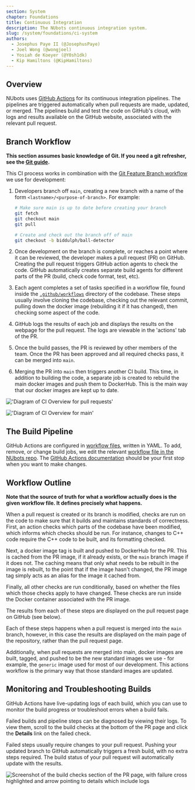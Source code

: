 ```yaml
---
section: System
chapter: Foundations
title: Continuous Integration
description: The NUbots continuous integration system.
slug: /system/foundations/ci-system
authors:
  - Josephus Paye II (@JosephusPaye)
  - Joel Wong (@wongjoel)
  - Yosiah de Koeyer (@Y0sh1dk)
  - Kip Hamiltons (@KipHamiltons)
---
```


## Overview

NUbots uses [GitHub Actions](https://github.com/features/actions) for its continuous integration pipelines. The pipelines are triggered automatically when pull requests are made, updated, or merged. The pipelines build and test the code on GitHub's cloud, with logs and results available on the GitHub website, associated with the relevant pull request.

## Branch Workflow

**This section assumes basic knowledge of Git. If you need a git refresher, see the [Git guide](/guides/general/git).**

This CI process works in combination with the [Git Feature Branch workflow](https://www.atlassian.com/git/tutorials/comparing-workflows/feature-branch-workflow) we use for development:

1. Developers branch off `main`, creating a new branch with a name of the form `<lastname>/<purpose-of-branch>`. For example:

   ```bash
   # Make sure main is up to date before creating your branch
   git fetch
   git checkout main
   git pull

   # Create and check out the branch off of main
   git checkout -b biddulph/ball-detector
   ```

2. Once development on the branch is complete, or reaches a point where it can be reviewed, the developer makes a pull request (PR) on GitHub. Creating the pull request triggers GitHub action agents to check the code. GitHub automatically creates separate build agents for different parts of the PR (build, check code format, test, etc).
3. Each agent completes a set of tasks specified in a workflow file, found inside the [`.github/workflows`](https://github.com/NUbots/NUbots/tree/885195b33d5235a9d296bba618a52a881e84ae77/.github/workflows) directory of the codebase. These steps usually involve cloning the codebase, checking out the relevant commit, pulling down the docker image (rebuilding it if it has changed), then checking some aspect of the code.
4. GitHub logs the results of each job and displays the results on the webpage for the pull request. The logs are viewable in the 'actions' tab of the PR.
5. Once the build passes, the PR is reviewed by other members of the team. Once the PR has been approved and all required checks pass, it can be merged into `main`.
6. Merging the PR into `main` then triggers another CI build. This time, in addition to building the code, a separate job is created to rebuild the main docker images and push them to DockerHub. This is the main way that our docker images are kept up to date.

<TabbedImages>

!['Diagram of CI Overview for pull requests'](./images/ci-overview-pr.svg 'CI Overview PR')

!['Diagram of CI Overview for main'](./images/ci-overview-main.svg 'CI Overview Main')

</TabbedImages>

## The Build Pipeline

GitHub Actions are configured in [workflow files](https://docs.github.com/en/actions/using-workflows/workflow-syntax-for-github-actions), written in YAML. To add, remove, or change build jobs, we edit the relevant [workflow file in the NUbots repo](https://github.com/NUbots/NUbots/tree/7cc0677eda6629c2b445a35473748c163685aaad/.github/workflows). The [GitHub Actions documentation](https://docs.github.com/en/actions) should be your first stop when you want to make changes.

## Workflow Outline

**Note that the source of truth for what a workflow actually does is the given workflow file. It defines precisely what happens.**

When a pull request is created or its branch is modified, checks are run on the code to make sure that it builds and maintains standards of correctness. First, an action checks which parts of the codebase have been modified, which informs which checks should be run. For instance, changes to C++ code require the C++ code to be built, and its formatting checked.

Next, a docker image tag is built and pushed to DockerHub for the PR. This is cached from the PR image, if it already exists, or the `main` branch image if it does not. The caching means that only what needs to be rebuilt in the image is rebuilt, to the point that if the image hasn't changed, the PR image tag simply acts as an alias for the image it cached from.

Finally, all other checks are run conditionally, based on whether the files which those checks apply to have changed. These checks are run inside the Docker container associated with the PR image.

The results from each of these steps are displayed on the pull request page on GitHub (see below).

Each of these steps happens when a pull request is merged into the `main` branch, however, in this case the results are displayed on the main page of the repository, rather than the pull request page.

Additionally, when pull requests are merged into main, docker images are built, tagged, and pushed to be the new standard images we use - for example, the `generic` image used for most of our development. This actions workflow is the primary way that those standard images are updated.

## Monitoring and Troubleshooting Builds

GitHub Actions have live-updating logs of each build, which you can use to monitor the build progress or troubleshoot errors when a build fails.

Failed builds and pipeline steps can be diagnosed by viewing their logs.
To view them, scroll to the build checks at the bottom of the PR page and click the **Details** link on the failed check.

Failed steps usually require changes to your pull request. Pushing your updated branch to GitHub automatically triggers a fresh build, with no extra steps required. The build status of your pull request will automatically update with the results.

![Screenshot of the build checks section of the PR page, with failure cross highlighted and arrow pointing to details which include logs](./images/ci-build-logs.png 'Link to the build details with logs')
